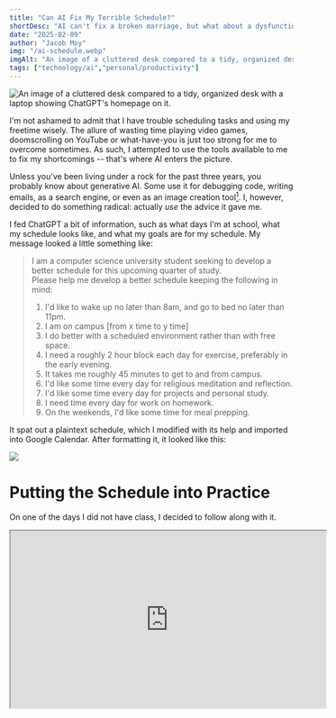 ```yaml
---
title: "Can AI Fix My Terrible Schedule?"
shortDesc: "AI can't fix a broken marriage, but what about a dysfunctional schedule?"
date: "2025-02-09"
author: "Jacob Moy"
img: "/ai-schedule.webp"
imgAlt: "An image of a cluttered desk compared to a tidy, organized desk with a laptop showing ChatGPT's homepage on it."
tags: ["technology/ai","personal/productivity"]
---
```


![An image of a cluttered desk compared to a tidy, organized desk with a laptop 
showing ChatGPT's homepage on it.](/ai-schedule.webp)

I'm not ashamed to admit that I have trouble scheduling tasks and using my 
freetime wisely. The allure of wasting time playing video games, doomscrolling
on YouTube or what-have-you is just too strong for me to overcome sometimes.
As such, I attempted to use the tools available to me to fix my shortcomings --
that's where AI enters the picture.

Unless you've been living under a rock for the past three years, you probably 
know about generative AI. Some use it for debugging code, writing emails, as a 
search engine, or even  as an image creation tool[^1]. I, however, decided to do 
something radical: actually *use* the advice it gave me.

[^1]: The ethics and legality of doing such are heavily under debate. If you 
want my `tl;dr`, I think it's unethical unless artists/photographers are being 
compensated for their training data.

I fed ChatGPT a bit of information, such as what days I'm at school, what my 
schedule looks like, and what my goals are for my schedule. My message looked 
a little something like:

> I am a computer science university student seeking to develop a better 
schedule for this upcoming quarter of study.  
> Please help me develop a better schedule keeping the following in mind:
> 1. I'd like to wake up no later than 8am, and go to bed no later than 11pm.
> 2. I am on campus [from x time to y time]
> 3. I do better with a scheduled environment rather than with free space.
> 4. I need a roughly 2 hour block each day for exercise, preferably in the early evening.
> 5. It takes me roughly 45 minutes to get to and from campus.
> 6. I'd like some time every day for religious meditation and reflection.
> 7. I'd like some time every day for projects and personal study.
> 8. I need time every day for work on homework.
> 9. On the weekends, I'd like some time for meal prepping.

It spat out a plaintext schedule, which I modified with its help and imported 
into Google Calendar. After formatting it, it looked like this:

<img
  src="/ai-schedule-screenshot.webp"
  className="m-auto rounded-lg"
/>

# Putting the Schedule into Practice
On one of the days I did not have class, I decided to follow along with it.

<iframe 
  width="560" 
  height="315" 
  src="https://www.youtube.com/embed/9jv_4zpgoe4" 
  title="YouTube video player" 
  referrerPolicy="norel" 
  allowFullScreen
  className="m-auto my-4 rounded-lg"
/>

# Conclusions
`tl;dr`: I really enjoyed the schedule it made for me. I never felt like I was 
working on one thing for too long, so as to avoid burnout.

I recommend you try it out! Give it a shot and 
[let me know what you think](mailto:jamoy@uci.edu).

## Pros
I usually have a lot of trouble getting up in the mornings (I like to sleep),
but with this schedule, I found it **easy to get up in the morning** and felt
refreshed by the amount of time I was able to sleep.

I didn't stagnate or procrastinate in my work, because I was always switching
gears; I **never felt trapped or bored** in one topic or unit of work.

I felt **satisified** with the amount of work I did: I was able to push a few 
changes to my personal project's repo, complete a homework assignment, and get
a killer chest pump in the gym.

## Cons
I felt **a little on edge**, trying to scramble to meet the next task assigned to
me. This could be eased with a timer or alarm, so I don't have to keep checking
my phone to see if I'm behind or not.

I found that it scheduled things a little *too close* together, in that I hardly 
had any time to transition between tasks. However, that can be ironed out with 
a simple prompt, like: 
> Give me an extra 30 minutes between the gym and studying in order to get back 
and shower.

# An example prompt for you to use
Copy-paste into your AI companion of choice, replacing the square brackets with
pertinent info. Good luck!

```txt
I am a [role] seeking to develop a more productive, healthy schedule.  
Please help me develop a better schedule keeping the following in mind:
1. I'd like to wake up no later than [wake up time], and go to bed no later than [bedtime].
2. I have obligations [from x to y time, on z days]
3. I do better with a [scheduled or flexible schedule].
4. I need a roughly [x] hour block each day for exercise, preferably [at time].
7. I'd like some time every day for [good habits here].
8. On the weekends, I'd like some time for [productive hobbies].
```